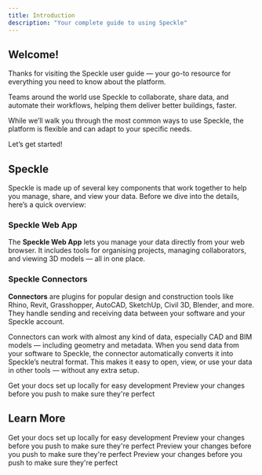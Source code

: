 ```yaml
---
title: Introduction  
description: "Your complete guide to using Speckle"
---
```


## Welcome!

Thanks for visiting the Speckle user guide — your go-to resource for everything you need to know about the platform.

Teams around the world use Speckle to collaborate, share data, and automate their workflows, helping them deliver better buildings, faster.  

While we’ll walk you through the most common ways to use Speckle, the platform is flexible and can adapt to your specific needs.

Let’s get started!

## Speckle

Speckle is made up of several key components that work together to help you manage, share, and view your data. Before we dive into the details, here’s a quick overview:

### Speckle Web App

The **Speckle Web App** lets you manage your data directly from your web browser.
It includes tools for organising projects, managing collaborators, and viewing 3D models — all in one place.

### Speckle Connectors

**Connectors** are plugins for popular design and construction tools like Rhino, Revit, Grasshopper, AutoCAD, SketchUp, Civil 3D, Blender, and more.
They handle sending and receiving data between your software and your Speckle account.

Connectors can work with almost any kind of data, especially CAD and BIM models — including geometry and metadata.
When you send data from your software to Speckle, the connector automatically converts it into Speckle’s neutral format.
This makes it easy to open, view, or use your data in other tools — without any extra setup.



<CardGroup cols={2}>
  <Card
    title="Integrations"
    icon="puzzle-piece"
    href="http://localhost:3000/integrations"
  >
    Get your docs set up locally for easy development
  </Card>
  <Card
    title="Download and Installation"
    icon="download"
    href="http://localhost:3000/connectors/installation"
  >
    Preview your changes before you push to make sure they're perfect
  </Card>
</CardGroup>

## Learn More

<CardGroup cols={2}>
  <Card
    title="Projects & Models"
    icon="folder-open"
    href="https://mintlify.com/docs/quickstart"
  >
    Get your docs set up locally for easy development
  </Card>
  <Card
    title="Connector Settings"
    icon="plug"
    href="https://mintlify.com/docs/development"
  >
    Preview your changes before you push to make sure they're perfect
  </Card>
    <Card
    title="Workspaces"
    icon="table-columns"
    href="https://mintlify.com/docs/development"
  >
    Preview your changes before you push to make sure they're perfect
  </Card>
    <Card
    title="Automate"
    icon="arrows-rotate"
    href="https://mintlify.com/docs/development"
  >
    Preview your changes before you push to make sure they're perfect
  </Card>
</CardGroup>
